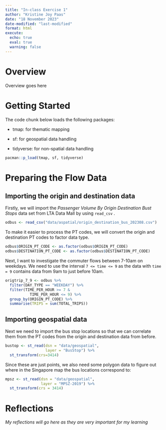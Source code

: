 ```yaml
---
title: "In-class Exercise 1"
author: "Kristine Joy Paas"
date: "18 November 2023"
date-modified: "last-modified"
format: html
execute: 
  echo: true
  eval: true
  warning: false
---
```


# Overview

Overview goes here

# Getting Started

The code chunk below loads the following packages:

-   tmap: for thematic mapping

-   sf: for geospatial data handling

-   tidyverse: for non-spatial data handling

```r
pacman::p_load(tmap, sf, tidyverse)
```

# Preparing the Flow Data

## Importing the origin and destination data

Firstly, we will import the *Passenger Volume By Origin Destination Bust Stops* data set from LTA Data Mall by using `read_csv` .

```r
odbus <- read_csv("data/aspatial/origin_destination_bus_202308.csv")
```

To make it easier to process the PT codes, we will convert the origin and destination PT codes to factor data type.

```r
odbus$ORIGIN_PT_CODE <- as.factor(odbus$ORIGIN_PT_CODE)
odbus$DESTINATION_PT_CODE <- as.factor(odbus$DESTINATION_PT_CODE)
```

Next, I want to investigate the commuter flows between 7-10am on weekdays. We need to use the interval `7 <= time <= 9` as the data with `time = 9` contains data from 9am to just before 10am.

```r
origtrip_7_9 <- odbus %>%
  filter(DAY_TYPE == "WEEKDAY") %>%
  filter(TIME_PER_HOUR >= 7 &
           TIME_PER_HOUR <= 9) %>%
  group_by(ORIGIN_PT_CODE) %>%
  summarise(TRIPS = sum(TOTAL_TRIPS))
```

## Importing geospatial data

Next we need to import the bus stop locations so that we can correlate them from the PT codes from the origin and destination data from before.

```r
bustop <- st_read(dsn = "data/geospatial",
                  layer = "BusStop") %>%
  st_transform(crs=3414)
```

Since these are just points, we also need some polygon data to figure out where in the Singapore map the bus locations correspond to:

```r
mpsz <- st_read(dsn = "data/geospatial",
                layer = "MPSZ-2019") %>%
  st_transform(crs = 3414)
```

# Reflections

*My reflections will go here as they are very important for my learning*
